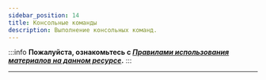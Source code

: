 ```yaml
---
sidebar_position: 14
title: Консольные команды 
description: Выполнение консольных команд.
---
```

:::info **Пожалуйста, ознакомьтесь с [*Правилами использования материалов на данном ресурсе*](../../Disclaimer).**
:::
_______________________________________________ 


<Redirect to="/ZennoDroid/Android/ProLite/ADB_Shell" />